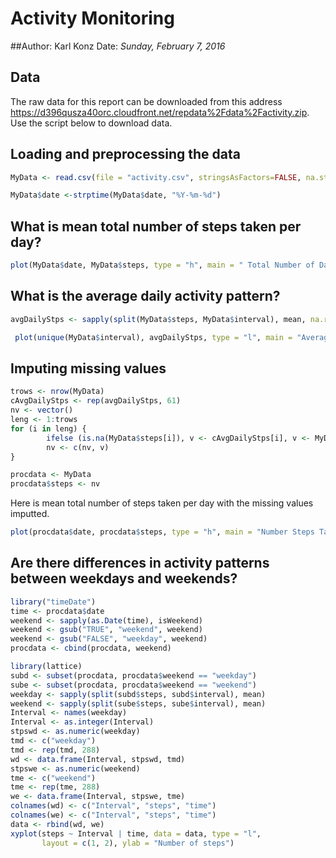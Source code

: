 Activity Monitoring
===================

##Author: Karl Konz
Date: *Sunday, February 7, 2016*

Data 
----
The raw data for this report can be downloaded from this address <https://d396qusza40orc.cloudfront.net/repdata%2Fdata%2Factivity.zip>. Use the script below to download data.


## Loading and preprocessing the data

```r
MyData <- read.csv(file = "activity.csv", stringsAsFactors=FALSE, na.strings="NA")
```

```r
MyData$date <-strptime(MyData$date, "%Y-%m-%d")
```

## What is mean total number of steps taken per day?

```r
plot(MyData$date, MyData$steps, type = "h", main = " Total Number of Daily Steps", ylab = "Daily Number of Steps of Person", xlab = "October and November, 2012", col="darkblue", lwd=5)
```


## What is the average daily activity pattern?

```r
avgDailyStps <- sapply(split(MyData$steps, MyData$interval), mean, na.rm=TRUE)

```

```r
 plot(unique(MyData$interval), avgDailyStps, type = "l", main = "Average Number of Steps", ylab = "Number of Steps", xlab = "5 min increments", col="darkblue")
```


## Imputing missing values

```r
trows <- nrow(MyData)
cAvgDailyStps <- rep(avgDailyStps, 61) 
nv <- vector()
leng <- 1:trows
for (i in leng) {
        ifelse (is.na(MyData$steps[i]), v <- cAvgDailyStps[i], v <- MyData$steps[i])
        nv <- c(nv, v)
}
```


```r
procdata <- MyData
procdata$steps <- nv
```

Here is mean total number of steps taken per day with the missing values imputted.

```r
plot(procdata$date, procdata$steps, type = "h", main = "Number Steps Taken Daily", ylab = "Number of steps", xlab = "October and November, 2012", col="darkblue", lwd=5)
```

## Are there differences in activity patterns between weekdays and weekends?

```r
library("timeDate")
time <- procdata$date
weekend <- sapply(as.Date(time), isWeekend)
weekend <- gsub("TRUE", "weekend", weekend)
weekend <- gsub("FALSE", "weekday", weekend)
procdata <- cbind(procdata, weekend)
```

```r
library(lattice)
subd <- subset(procdata, procdata$weekend == "weekday")
sube <- subset(procdata, procdata$weekend == "weekend")
weekday <- sapply(split(subd$steps, subd$interval), mean)
weekend <- sapply(split(sube$steps, sube$interval), mean)
Interval <- names(weekday)
Interval <- as.integer(Interval)
stpswd <- as.numeric(weekday)
tmd <- c("weekday")
tmd <- rep(tmd, 288)
wd <- data.frame(Interval, stpswd, tmd)
stpswe <- as.numeric(weekend)
tme <- c("weekend")
tme <- rep(tme, 288)
we <- data.frame(Interval, stpswe, tme)
colnames(wd) <- c("Interval", "steps", "time")
colnames(we) <- c("Interval", "steps", "time")
data <- rbind(wd, we)
xyplot(steps ~ Interval | time, data = data, type = "l", 
       layout = c(1, 2), ylab = "Number of steps")
```
